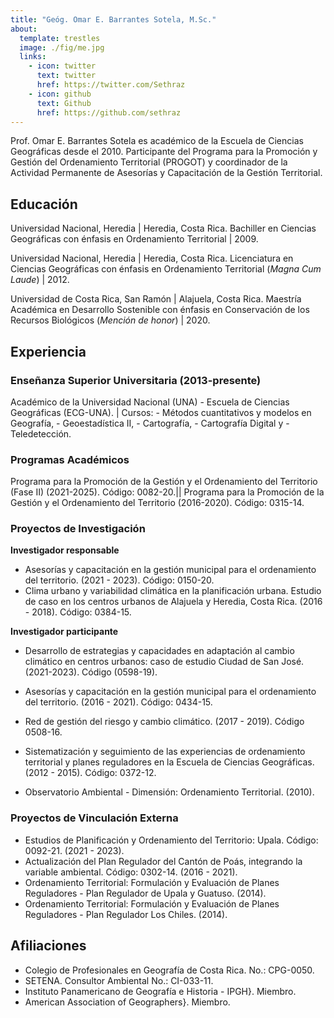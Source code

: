 ---
title: "Geóg. Omar E. Barrantes Sotela, M.Sc."
about:
  template: trestles
  image: ./fig/me.jpg
  links:
    - icon: twitter
      text: twitter
      href: https://twitter.com/Sethraz
    - icon: github
      text: Github
      href: https://github.com/sethraz
---

Prof. Omar E. Barrantes Sotela es académico de la Escuela de Ciencias Geográficas desde el 2010. Participante del Programa para la Promoción y Gestión del Ordenamiento Territorial (PROGOT) y coordinador de la Actividad Permanente de Asesorías y Capacitación de la Gestión Territorial.

## Educación

Universidad Nacional, Heredia \| Heredia, Costa Rica. Bachiller en Ciencias Geográficas con énfasis en Ordenamiento Territorial \| 2009.

Universidad Nacional, Heredia \| Heredia, Costa Rica. Licenciatura en Ciencias Geográficas con énfasis en Ordenamiento Territorial (*Magna Cum Laude*) \| 2012.

Universidad de Costa Rica, San Ramón \| Alajuela, Costa Rica. Maestría Académica en Desarrollo Sostenible con énfasis en Conservación de los Recursos Biológicos (*Mención de honor*) \| 2020.

## Experiencia

### Enseñanza Superior Universitaria (2013-presente)

Académico de la Universidad Nacional (UNA) - Escuela de Ciencias Geográficas (ECG-UNA). \| Cursos: - Métodos cuantitativos y modelos en Geografía, - Geoestadística II, - Cartografía, - Cartografía Digital y - Teledetección.

### Programas Académicos

Programa para la Promoción de la Gestión y el Ordenamiento del Territorio (Fase II) (2021-2025). Código: 0082-20.\|\| Programa para la Promoción de la Gestión y el Ordenamiento del Territorio (2016-2020). Código: 0315-14.

### Proyectos de Investigación

**Investigador responsable**

-   Asesorías y capacitación en la gestión municipal para el ordenamiento del territorio. (2021 - 2023). Código: 0150-20.
-   Clima urbano y variabilidad climática en la planificación urbana. Estudio de caso en los centros urbanos de Alajuela y Heredia, Costa Rica. (2016 - 2018). Código: 0384-15.

**Investigador participante**

-   Desarrollo de estrategias y capacidades en adaptación al cambio climático en centros urbanos: caso de estudio Ciudad de San José. (2021-2023). Código (0598-19).

-   Asesorías y capacitación en la gestión municipal para el ordenamiento del territorio. (2016 - 2021). Código: 0434-15.

-   Red de gestión del riesgo y cambio climático. (2017 - 2019). Código 0508-16.

-   Sistematización y seguimiento de las experiencias de ordenamiento territorial y planes reguladores en la Escuela de Ciencias Geográficas. (2012 - 2015). Código: 0372-12.

-   Observatorio Ambiental - Dimensión: Ordenamiento Territorial. (2010).

### Proyectos de Vinculación Externa

-   Estudios de Planificación y Ordenamiento del Territorio: Upala. Código: 0092-21. (2021 - 2023).
-   Actualización del Plan Regulador del Cantón de Poás, integrando la variable ambiental. Código: 0302-14. (2016 - 2021).
-   Ordenamiento Territorial: Formulación y Evaluación de Planes Reguladores - Plan Regulador de Upala y Guatuso. (2014).
-   Ordenamiento Territorial: Formulación y Evaluación de Planes Reguladores - Plan Regulador Los Chiles. (2014).

## Afiliaciones

-   Colegio de Profesionales en Geografía de Costa Rica. No.: CPG-0050.
-   SETENA. Consultor Ambiental No.: CI-033-11.
-   Instituto Panamericano de Geografía e Historia - IPGH}. Miembro.
-   American Association of Geographers}. Miembro.
